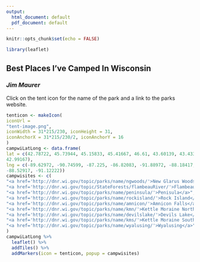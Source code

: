 ---
output:
  html_document: default
  pdf_document: default
---
  
  
  ```{r setup, include=FALSE}
knitr::opts_chunk$set(echo = FALSE)
```



```{r }
library(leaflet)
```



## Best Places I've Camped In Wisconsin
### __*Jim Maurer*__

Click on the tent icon for the name of the park and a link to the parks website.



<!--                                 lat         long
New Glarus Woods State Park  42.78722, -89.62972     http://dnr.wi.gov/topic/parks/name/ngwoods/
Flambeau River State Forest  45.73944, -90.74599     http://dnr.wi.gov/topic/StateForests/flambeauRiver/ 
Penisula State Park          45.15833, -87.225       http://dnr.wi.gov/topic/parks/name/peninsula/
Rock Island State Park       45.41667, -86.82083     http://dnr.wi.gov/topic/parks/name/rockisland/
Amnicon Falls State Park     46.61,    -91.88972     http://dnr.wi.gov/topic/parks/name/amnicon/
Kettle Moraine North         43.60139, -88.18417     http://dnr.wi.gov/topic/parks/name/kmn/
Devils Lake State Park       43.43333, -89.7375      http://dnr.wi.gov/topic/parks/name/devilslake/
Kettle Moraine South         42.87778, -88.52917     http://dnr.wi.gov/topic/parks/name/kms/
Wyalusing State Park         42.99167, -91.12222     http://dnr.wi.gov/topic/parks/name/wyalusing/
--> 


```{r}
tenticon <- makeIcon(
iconUrl = 
"tent-image.png",
iconWidth = 31*215/230, iconHeight = 31,
iconAnchorX = 31*215/230/2, iconAnchorY = 16
)
campwiLatLong <- data.frame(
lat = c(42.78722, 45.73944, 45.15833, 45.41667, 46.61, 43.60139, 43.43333, 42.87778,
42.99167),
lng = c(-89.62972, -90.74599, -87.225, -86.82083, -91.88972, -88.18417, -89.7375, 
-88.52917, -91.12222))
campwisites <- c(
"<a href='http://dnr.wi.gov/topic/parks/name/ngwoods/'>New Glarus Woods</a>",
"<a href='http://dnr.wi.gov/topic/StateForests/flambeauRiver/'>Flambeau River</a>",
"<a href='http://dnr.wi.gov/topic/parks/name/peninsula/'>Penisula</a>",
"<a href='http://dnr.wi.gov/topic/parks/name/rockisland/'>Rock Island</a>",
"<a href='http://dnr.wi.gov/topic/parks/name/amnicon/'>Amnicon Falls</a>",
"<a href='http://dnr.wi.gov/topic/parks/name/kmn/'>Kettle Moraine North</a>",
"<a href='http://dnr.wi.gov/topic/parks/name/devilslake/'>Devils Lake</a>",
"<a href='http://dnr.wi.gov/topic/parks/name/kms/'>Kettle Moraine South</a>",
"<a href='http://dnr.wi.gov/topic/parks/name/wyalusing/'>Wyalusing</a>"  
)
campwiLatLong %>% 
  leaflet() %>%
  addTiles() %>%
  addMarkers(icon = tenticon, popup = campwisites)

```